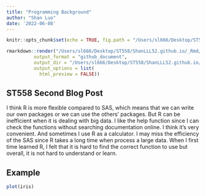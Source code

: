 ```yaml
---
title: "Programming Background"
author: "Shan Luo"
date: '2022-06-08'
---
```


```r
knitr::opts_chunk$set(echo = TRUE, fig.path = "/Users/sl666/Desktop/ST558/ShanLLL52.github.io/images/")
```

```r
rmarkdown::render("/Users/sl666/Desktop/ST558/ShanLLL52.github.io/_Rmd/2022-06-08-ST558Blog2-post.Rmd", 
          output_format = "github_document", 
          output_dir = "/Users/sl666/Desktop/ST558/ShanLLL52.github.io/_posts",
          output_options = list(
            html_preview = FALSE))
```
## ST558 Second Blog Post  

I think R is more flexible compared to SAS, which means that we can write our own packages or we can use the others' packages. But R can be inefficient when it is dealing with big data. I like the help function since I can check the functions without searching documentation online. I think it's very convenient. And sometimes I use R as a calculator. I may miss the efficiency of the SAS since R takes a long time when process a large data. When I first time learned R, I felt that it is hard to find the correct function to use but overall, it is not hard to understand or learn.  

## Example  

```r
plot(iris)
```

